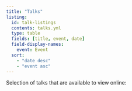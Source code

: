 ```yaml
---
title: "Talks"
listing:
  id: talk-listings
  contents: talks.yml
  type: table
  fields: [title, event, date]
  field-display-names: 
    event: Event
  sort:
    - "date desc"
    - "event asc"
---
```


Selection of talks that are available to view online:

::: {#talk-listings}
:::
